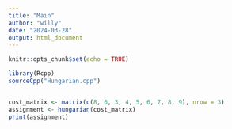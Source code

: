 ```yaml
---
title: "Main"
author: "willy"
date: "2024-03-28"
output: html_document
---
```


```r
knitr::opts_chunk$set(echo = TRUE)
```

```r
library(Rcpp)
sourceCpp("Hungarian.cpp")
```

```r

```

```r
cost_matrix <- matrix(c(8, 6, 3, 4, 5, 6, 7, 8, 9), nrow = 3)
assignment <- hungarian(cost_matrix)
print(assignment)
```



